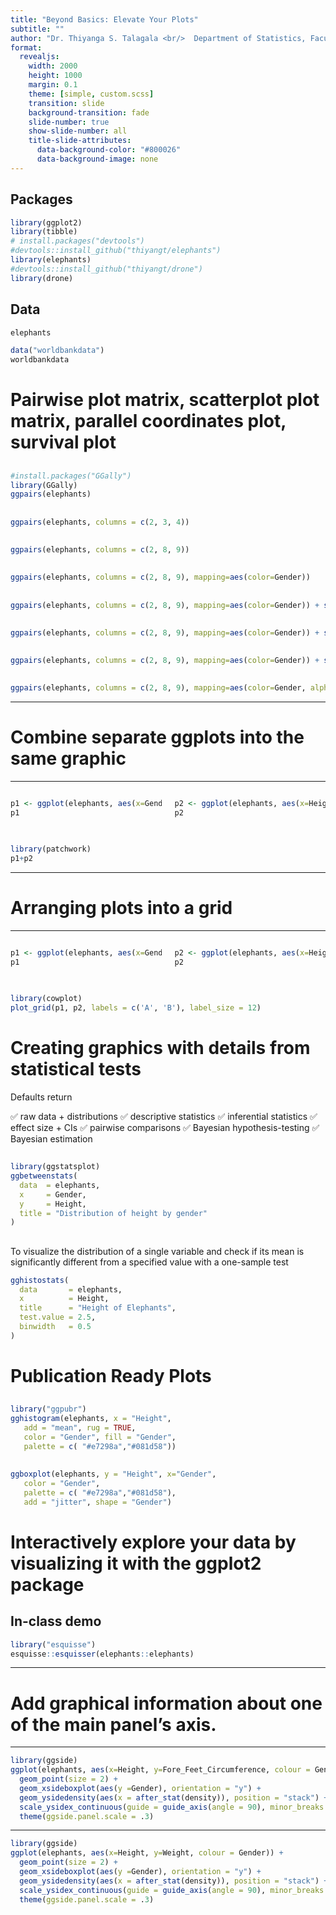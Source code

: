 ```yaml
---
title: "Beyond Basics: Elevate Your Plots"
subtitle: ""
author: "Dr. Thiyanga S. Talagala <br/>  Department of Statistics, Faculty of Applied Sciences <br/> University of Sri Jayewardenepura, Sri Lanka"
format:
  revealjs:
    width: 2000
    height: 1000
    margin: 0.1
    theme: [simple, custom.scss]
    transition: slide
    background-transition: fade
    slide-number: true
    show-slide-number: all
    title-slide-attributes: 
      data-background-color: "#800026"
      data-background-image: none
---
```


## Packages

```r
library(ggplot2)
library(tibble)
# install.packages("devtools")
#devtools::install_github("thiyangt/elephants")
library(elephants)
#devtools::install_github("thiyangt/drone")
library(drone)
```

## Data

```r
elephants
```

```r
data("worldbankdata")
worldbankdata
```

# Pairwise plot matrix, scatterplot plot matrix, parallel coordinates plot, survival plot

## 

```r
#install.packages("GGally")
library(GGally)
ggpairs(elephants)
```

## 

```r
ggpairs(elephants, columns = c(2, 3, 4))
```

## 

```r
ggpairs(elephants, columns = c(2, 8, 9))
```

## 

```r
ggpairs(elephants, columns = c(2, 8, 9), mapping=aes(color=Gender))
```

## 

```r
ggpairs(elephants, columns = c(2, 8, 9), mapping=aes(color=Gender)) + scale_color_brewer(palette = "Dark2") 
```

## 

```r
ggpairs(elephants, columns = c(2, 8, 9), mapping=aes(color=Gender)) + scale_color_brewer(palette = "Dark2") + scale_fill_brewer(palette = "Dark2")
```

## 

```r
ggpairs(elephants, columns = c(2, 8, 9), mapping=aes(color=Gender)) + scale_color_brewer(palette = "Dark2") + scale_fill_brewer(palette = "Dark2") + theme_bw()
```

## 

```r
ggpairs(elephants, columns = c(2, 8, 9), mapping=aes(color=Gender, alpha=0.5)) + scale_color_brewer(palette = "Dark2") + scale_fill_brewer(palette = "Dark2") + theme_bw()
```

---

# Combine separate ggplots into the same graphic

---

::: columns
::: {.column width="50%"}
```r
p1 <- ggplot(elephants, aes(x=Gender, fill=Gender)) + geom_bar()
p1
```
:::

::: {.column width="50%"}
```r
p2 <- ggplot(elephants, aes(x=Height, y=Fore_Feet_Circumference)) + geom_point() + coord_fixed(ratio=2)
p2
```
:::
:::

## 

```r
library(patchwork)
p1+p2
```

---

# Arranging plots into a grid

---


::: columns
::: {.column width="50%"}
```r
p1 <- ggplot(elephants, aes(x=Gender, fill=Gender)) + geom_bar()
p1
```
:::

::: {.column width="50%"}
```r
p2 <- ggplot(elephants, aes(x=Height, y=Fore_Feet_Circumference)) + geom_point() + coord_fixed(ratio=2)
p2
```
:::
:::

## 

```r
library(cowplot)
plot_grid(p1, p2, labels = c('A', 'B'), label_size = 12)
```

# Creating graphics with details from statistical tests

Defaults return

✅ raw data + distributions ✅ descriptive statistics ✅ inferential statistics ✅ effect size + CIs ✅ pairwise comparisons ✅ Bayesian hypothesis-testing ✅ Bayesian estimation

## 

```r
library(ggstatsplot)
ggbetweenstats(
  data  = elephants,
  x     = Gender,
  y     = Height,
  title = "Distribution of height by gender"
)
```

## 

To visualize the distribution of a single variable and check if its mean is significantly different from a specified value with a one-sample test

```r
gghistostats(
  data       = elephants,
  x          = Height,
  title      = "Height of Elephants",
  test.value = 2.5,
  binwidth   = 0.5
)
```

# Publication Ready Plots

## 

```r
library("ggpubr")
gghistogram(elephants, x = "Height",
   add = "mean", rug = TRUE,
   color = "Gender", fill = "Gender",
   palette = c( "#e7298a","#081d58"))
```


##

```r
ggboxplot(elephants, y = "Height", x="Gender",
   color = "Gender",
   palette = c( "#e7298a","#081d58"),
   add = "jitter", shape = "Gender")
```


#  Interactively explore your data by visualizing it with the ggplot2 package

## In-class demo

```r
library("esquisse")
esquisse::esquisser(elephants::elephants)
```

---

#  Add graphical information about one of the main panel’s axis.

---

```r
library(ggside)
ggplot(elephants, aes(x=Height, y=Fore_Feet_Circumference, colour = Gender)) + 
  geom_point(size = 2) +
  geom_xsideboxplot(aes(y =Gender), orientation = "y") +
  geom_ysidedensity(aes(x = after_stat(density)), position = "stack") +
  scale_ysidex_continuous(guide = guide_axis(angle = 90), minor_breaks = NULL) +
  theme(ggside.panel.scale = .3)
```

---

```r
library(ggside)
ggplot(elephants, aes(x=Height, y=Weight, colour = Gender)) + 
  geom_point(size = 2) +
  geom_xsideboxplot(aes(y =Gender), orientation = "y") +
  geom_ysidedensity(aes(x = after_stat(density)), position = "stack") +
  scale_ysidex_continuous(guide = guide_axis(angle = 90), minor_breaks = NULL) +
  theme(ggside.panel.scale = .3)
```


